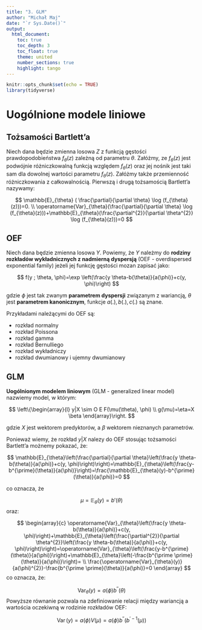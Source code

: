 ```yaml
---
title: "3. GLM"
author: "Michał Maj"
date: "`r Sys.Date()`"
output:
  html_document:
    toc: true
    toc_depth: 3
    toc_float: true
    theme: united
    number_sections: true
    highlight: tango
---
```


```r
knitr::opts_chunk$set(echo = TRUE)
library(tidyverse)
```

# Uogólnione modele liniowe

## Tożsamości Bartlett’a

Niech dana będzie zmienna losowa $Z$ z funkcją gęstości prawdopodobieństwa $f_{\theta}(z)$ zależną od parametru $\theta$. Załóżmy, ze $f_{\theta}(z)$ jest podwójnie różniczkowalną funkcją względem $f_{\theta}(z)$ oraz jej nośnik jest taki sam dla dowolnej wartości parametru $f_{\theta}(z)$. Załóżmy także przemienność różniczkowania z całkowalnością. Pierwszą i drugą tożsamością Bartlett'a nazywamy:

$$
\mathbb{E}_{\theta} ( \frac{\partial}{\partial \theta} \log (f_{\theta}(z)))=0. \\
\operatorname{Var}_{\theta}(\frac{\partial}{\partial \theta} \log (f_{\theta}(z)))+\mathbb{E}_{\theta}(\frac{\partial^{2}}{\partial \theta^{2}} \log (f_{\theta}(z)))=0
$$

## OEF

Niech dana będzie zmienna losowa $Y$. Powiemy, że $Y$ należmy do **rodziny rozkładów wykładnicznych z nadmierną dyspersją** (OEF - overdispersed exponential family) jeżeli jej funkcję gęstości mozan zapisać jako:

$$
f(y ; \theta, \phi)=\exp \left(\frac{y \theta-b(\theta)}{a(\phi)}+c(y, \phi)\right)
$$

gdzie $\phi$ jest tak zwanym **parametrem dyspersji** związanym z wariancją, $\theta$ jest **parametrem kanonicznym**, funkcje $a(.), b(.), c(.)$ są znane.

Przykładami należącymi do OEF są:

 - rozkład normalny
 - rozkład Poissona
 - rozkład gamma
 - rozkład Bernulliego
 - rozkład wykładniczy
 - rozkład dwumianowy i ujemny dwumianowy

## GLM

**Uogólnionym modelem liniowym** (GLM - generalized linear model) nazwiemy model, w którym:

$$
\left\{\begin{array}{l}
y|X \sim O E F(\mu(\theta), \phi) \\
g(\mu)=\eta=X \beta
\end{array}\right.
$$

gdzie $X$ jest wektorem predyktorów, a $\beta$ wektorem nieznanych parametrów. 

Ponieważ wiemy, że rozkład $y|X$ nalezy do OEF stosując tożsamości Bartlett'a możnemy pokazać, że:

$$
\mathbb{E}_{\theta}\left(\frac{\partial}{\partial \theta}\left(\frac{y \theta-b(\theta)}{a(\phi)}+c(y, \phi)\right)\right)=\mathbb{E}_{\theta}\left(\frac{y-b^{\prime}(\theta)}{a(\phi)}\right)=\frac{\mathbb{E}_{\theta}(y)-b^{\prime}(\theta)}{a(\phi)}=0
$$

co oznacza, że

$$
\mu = \mathbb{E}_{\theta}(y)= b'(\theta)
$$
oraz:

$$
\begin{array}{c}
\operatorname{Var}_{\theta}\left(\frac{y \theta-b(\theta)}{a(\phi)}+c(y, \phi)\right)+\mathbb{E}_{\theta}\left(\frac{\partial^{2}}{\partial \theta^{2}}\left(\frac{y \theta-b(\theta)}{a(\phi)}+c(y, \phi)\right)\right)=\operatorname{Var}_{\theta}\left(\frac{y-b^{\prime}(\theta)}{a(\phi)}\right)+\mathbb{E}_{\theta}\left(-\frac{b^{\prime \prime}(\theta)}{a(\phi)}\right)= \\
\frac{\operatorname{Var}_{\theta}(y)}{a(\phi)^{2}}-\frac{b^{\prime \prime}(\theta)}{a(\phi)}=0
\end{array}
$$
co oznacza, że:

$$
\operatorname{Var}_{\theta}(y)=a(\phi)b^{\prime \prime}(\theta)
$$
Powyższe równanie pozwala na zdefiniowanie relacji między wariancją a wartościa oczekiwną w rodzinie rozkładów OEF:

$$
\operatorname{Var}(y)=a(\phi) V(\mu)=a(\phi) b^{\prime \prime}\left(b^{\prime-1}(\mu)\right)
$$

